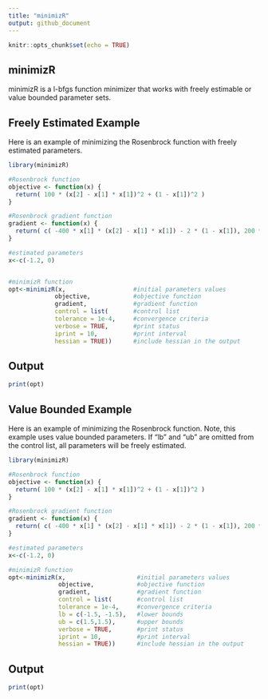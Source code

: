```yaml
---
title: "minimizR"
output: github_document
---
```


```r
knitr::opts_chunk$set(echo = TRUE)
```

## minimizR

minimizR is a l-bfgs function minimizer that works with freely estimable or value bounded parameter sets.

## Freely Estimated Example

Here is an example of minimizing the Rosenbrock function with freely estimated parameters.

```r
library(minimizR)

#Rosenbrock function
objective <- function(x) {
  return( 100 * (x[2] - x[1] * x[1])^2 + (1 - x[1])^2 )
}

#Rosenbrock gradient function
gradient <- function(x) {
  return( c( -400 * x[1] * (x[2] - x[1] * x[1]) - 2 * (1 - x[1]), 200 * (x[2] - x[1] * x[1]) ) )
}

#estimated parameters
x<-c(-1.2, 0)


#minimizR function
opt<-minimizR(x,                   #initial parameters values
             objective,            #objective function
             gradient,             #gradient function
             control = list(       #control list
             tolerance = 1e-4,     #convergence criteria
             verbose = TRUE,       #print status
             iprint = 10,          #print interval
             hessian = TRUE))      #include hessian in the output 
```

## Output

```r
print(opt)
```

## Value Bounded Example


Here is an example of minimizing the Rosenbrock function. Note, this example uses value bounded parameters. If "lb" and "ub" are omitted from the control list, all parameters will be freely estimated.  

```r
library(minimizR)

#Rosenbrock function
objective <- function(x) {
  return( 100 * (x[2] - x[1] * x[1])^2 + (1 - x[1])^2 )
}

#Rosenbrock gradient function
gradient <- function(x) {
  return( c( -400 * x[1] * (x[2] - x[1] * x[1]) - 2 * (1 - x[1]), 200 * (x[2] - x[1] * x[1]) ) )
}

#estimated parameters
x<-c(-1.2, 0)

#minimizR function
opt<-minimizR(x,                    #initial parameters values
              objective,            #objective function
              gradient,             #gradient function
              control = list(       #control list
              tolerance = 1e-4,     #convergence criteria
              lb = c(-1.5, -1.5),   #lower bounds
              ub = c(1.5,1.5),      #upper bounds
              verbose = TRUE,       #print status
              iprint = 10,          #print interval
              hessian = TRUE))      #include hessian in the output 

```

## Output

```r
print(opt)
```
